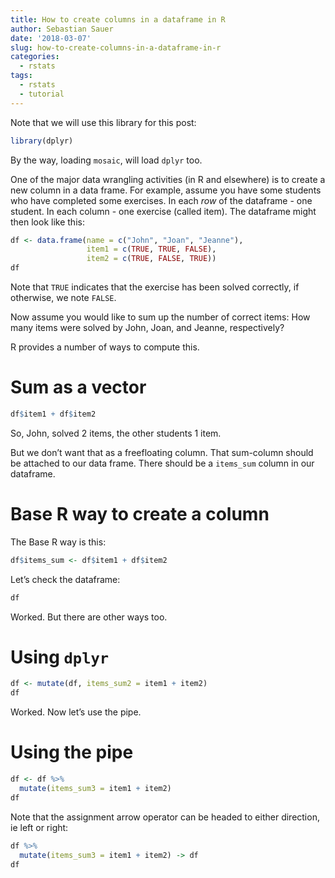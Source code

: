 ```yaml
---
title: How to create columns in a dataframe in R
author: Sebastian Sauer
date: '2018-03-07'
slug: how-to-create-columns-in-a-dataframe-in-r
categories:
  - rstats
tags:
  - rstats
  - tutorial
---
```



Note that we will use this library for this post:
```r
library(dplyr)
```


By the way, loading `mosaic`, will load `dplyr` too.

One of the major data wrangling activities (in R and elsewhere) is to create a new column in a data frame. For example, assume you have some students who have completed some exercises. In each *row* of the dataframe - one student. In each column - one exercise (called item). The dataframe might then look like this:



```r

df <- data.frame(name = c("John", "Joan", "Jeanne"),
                 item1 = c(TRUE, TRUE, FALSE),
                 item2 = c(TRUE, FALSE, TRUE))
df
```


Note that `TRUE` indicates that the exercise has been solved correctly, if otherwise, we note `FALSE`. 

Now assume you would like to sum up the number of correct items: How many items were solved by John, Joan, and Jeanne, respectively?


R provides a number of ways to compute this.

# Sum as a vector

```r
df$item1 + df$item2
```


So, John, solved 2 items, the other students 1 item.

But we don't want that as a freefloating column. That sum-column should be attached to our data frame. There should be a `items_sum` column in our dataframe.

# Base R way to create a column

The Base R way is this:


```r
df$items_sum <- df$item1 + df$item2
```

Let's check the dataframe:

```r
df
```

Worked. But there are other ways too.


# Using `dplyr`


```r
df <- mutate(df, items_sum2 = item1 + item2)
df
```

Worked. Now let's use the pipe.


# Using the pipe


```r
df <- df %>% 
  mutate(items_sum3 = item1 + item2) 
df
```


Note that the assignment arrow operator can be headed to either direction, ie left or right:


```r
df %>% 
  mutate(items_sum3 = item1 + item2) -> df
df
```
